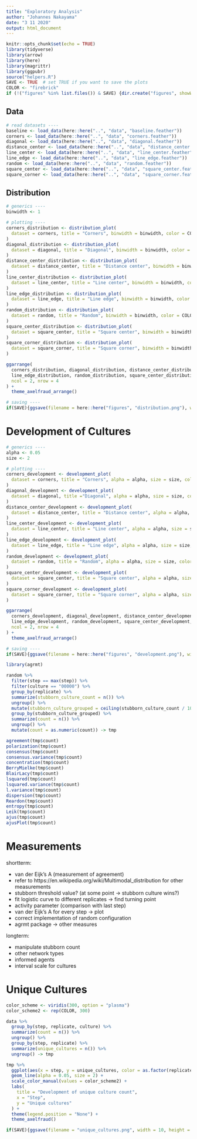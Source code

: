 ```yaml
---
title: "Exploratory Analysis"
author: "Johannes Nakayama"
date: "3 11 2020"
output: html_document
---
```


```r
knitr::opts_chunk$set(echo = TRUE)
library(tidyverse)
library(arrow)
library(here)
library(magrittr)
library(ggpubr)
source("helpers.R")
SAVE <- TRUE  # set TRUE if you want to save the plots
COLOR <- "firebrick"
if (!("figures" %in% list.files()) & SAVE) {dir.create("figures", showWarnings = FALSE)}
```

## Data

```r
# read datasets ----
baseline <- load_data(here::here("..", "data", "baseline.feather"))
corners <- load_data(here::here("..", "data", "corners.feather"))
diagonal <- load_data(here::here("..", "data", "diagonal.feather"))
distance_center <- load_data(here::here("..", "data", "distance_center.feather"))
line_center <- load_data(here::here("..", "data", "line_center.feather"))
line_edge <- load_data(here::here("..", "data", "line_edge.feather"))
random <- load_data(here::here("..", "data", "random.feather"))
square_center <- load_data(here::here("..", "data", "square_center.feather"))
square_corner <- load_data(here::here("..", "data", "square_corner.feather"))
```


## Distribution

```r
# generics ----
binwidth <- 1

# plotting ----
corners_distribution <- distribution_plot(
  dataset = corners, title = "Corners", binwidth = binwidth, color = COLOR
)
diagonal_distribution <- distribution_plot(
  dataset = diagonal, title = "Diagonal", binwidth = binwidth, color = COLOR
)
distance_center_distribution <- distribution_plot(
  dataset = distance_center, title = "Distance center", binwidth = binwidth, color = COLOR
)
line_center_distribution <- distribution_plot(
  dataset = line_center, title = "Line center", binwidth = binwidth, color = COLOR
)
line_edge_distribution <- distribution_plot(
  dataset = line_edge, title = "Line edge", binwidth = binwidth, color = COLOR
)
random_distribution <- distribution_plot(
  dataset = random, title = "Random", binwidth = binwidth, color = COLOR
)
square_center_distribution <- distribution_plot(
  dataset = square_center, title = "Square center", binwidth = binwidth, color = COLOR
)
square_corner_distribution <- distribution_plot(
  dataset = square_corner, title = "Square corner", binwidth = binwidth, color = COLOR
)

ggarrange(
  corners_distribution, diagonal_distribution, distance_center_distribution, line_center_distribution, 
  line_edge_distribution, random_distribution, square_center_distribution, square_corner_distribution,
  ncol = 2, nrow = 4
) +
  theme_axelfraud_arrange()

# saving ----
if(SAVE){ggsave(filename = here::here("figures", "distribution.png"), width = 10, height = 10, dpi = 300)}
```


# Development of Cultures

```r
# generics ----
alpha <- 0.05
size <- 2

# plotting ----
corners_development <- development_plot(
  dataset = corners, title = "Corners", alpha = alpha, size = size, color = COLOR
)
diagonal_development <- development_plot(
  dataset = diagonal, title ="Diagonal", alpha = alpha, size = size, color = COLOR
)
distance_center_development <- development_plot(
  dataset = distance_center, title = "Distance center", alpha = alpha, size = size, color = COLOR
)
line_center_development <- development_plot(
  dataset = line_center, title = "Line center", alpha = alpha, size = size, color = COLOR
)
line_edge_development <- development_plot(
  dataset = line_edge, title = "Line edge", alpha = alpha, size = size, color = COLOR
)
random_development <- development_plot(
  dataset = random, title = "Random", alpha = alpha, size = size, color = COLOR
)
square_center_development <- development_plot(
  dataset = square_center, title = "Square center", alpha = alpha, size = size, color = COLOR
)
square_corner_development <- development_plot(
  dataset = square_corner, title = "Square corner", alpha = alpha, size = size, color = COLOR
)

ggarrange(
  corners_development, diagonal_development, distance_center_development, line_center_development,
  line_edge_development, random_development, square_center_development, square_corner_development,
  ncol = 2, nrow = 4
) +
  theme_axelfraud_arrange()

# saving ----
if(SAVE){ggsave(filename = here::here("figures", "development.png"), width = 10, height = 10, dpi = 300)}
```

```r
library(agrmt)

random %>% 
  filter(step == max(step)) %>% 
  filter(culture == "00000") %>% 
  group_by(replicate) %>% 
  summarize(stubborn_culture_count = n()) %>% 
  ungroup() %>% 
  mutate(stubborn_culture_grouped = ceiling(stubborn_culture_count / 10)) %>% 
  group_by(stubborn_culture_grouped) %>% 
  summarize(count = n()) %>% 
  ungroup() %>% 
  mutate(count = as.numeric(count)) -> tmp

agreement(tmp$count)
polarization(tmp$count)
consensus(tmp$count)
consensus.variance(tmp$count)
concentration(tmp$count)
BerryMielke(tmp$count)
BlairLacy(tmp$count)
lsquared(tmp$count)
lsquared.variance(tmp$count)
l.variance(tmp$count)
dispersion(tmp$count)
Reardon(tmp$count)
entropy(tmp$count)
Leik(tmp$count)
ajus(tmp$count)
ajusPlot(tmp$count)


```



# Measurements

shortterm:

  * van der Eijk's A (measurement of agreement)
  * refer to https://en.wikipedia.org/wiki/Multimodal_distribution for other measurements  
  * stubborn threshold value? (at some point -> stubborn culture wins?)
  * fit logistic curve to different replicates -> find turning point
  * activity parameter (comparison with last step)
  * van der Eijk's A for every step -> plot
  * correct implementation of random configuration
  * agrmt package -> other measures

longterm:
  
  * manipulate stubborn count
  * other network types
  * informed agents
  * interval scale for cultures



# Unique Cultures

```r
color_scheme <- viridis(300, option = "plasma")
color_scheme2 <- rep(COLOR, 300)

data %>% 
  group_by(step, replicate, culture) %>% 
  summarize(count = n()) %>% 
  ungroup() %>% 
  group_by(step, replicate) %>% 
  summarize(unique_cultures = n()) %>% 
  ungroup() -> tmp

tmp %>% 
  ggplot(aes(x = step, y = unique_cultures, color = as.factor(replicate))) +
  geom_line(alpha = 0.05, size = 2) +
  scale_color_manual(values = color_scheme2) +
  labs(
    title = "Development of unique culture count",
    x = "Step",
    y = "Unique cultures"
  ) +
  theme(legend.position = "None") +
  theme_axelfraud()

if(SAVE){ggsave(filename = "unique_cultures.png", width = 10, height = 4, dpi = 300)}
```
























